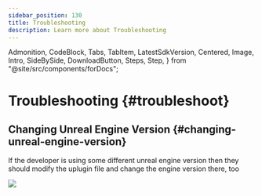 ```yaml
---
sidebar_position: 130
title: Troubleshooting
description: Learn more about Troubleshooting
---
```


  Admonition,
  CodeBlock,
  Tabs,
  TabItem,
  LatestSdkVersion,
  Centered,
  Image,
  Intro,
  SideBySide,
  DownloadButton,
  Steps,
  Step,
} from "@site/src/components/forDocs";

# Troubleshooting {#troubleshoot}

## Changing Unreal Engine Version {#changing-unreal-engine-version}

If the developer is using some different unreal engine version then they should modify the uplugin file and change the engine version there, too

<Centered width="full">

![](/static/books/unreal/troubleshoot.png)

</Centered>

